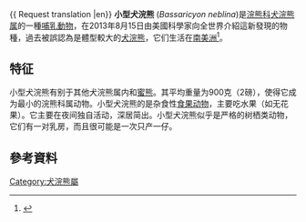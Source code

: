 {{ Request translation |en}}
{{speciesbox
| image = Olinguito ZooKeys 324, solo.jpg
| status = NT
| status_system = IUCN3.1
| status_ref = <ref name=iucn>{{cite iucn | author1 = Helgen, K.| author2 = Kays, R.| author3 = Pinto, C.| author4 = Schipper, J.| author5 = González-Maya, J.F.| title = ''Bassaricyon neblina'' | volume= 2016 | year = 2016 | journal = [[IUCN_Red_List_of_Threatened_Species|IUCN Red List of Threatened Species]] | publisher = [[IUCN|IUCN]] |  page = e.T48637280A48637420 | doi = 10.2305/IUCN.UK.2016-1.RLTS.T48637280A48637420.en | url = https://www.iucnredlist.org/species/48637280/48637420 | access-date = 2019-03-10}}</ref>
| genus = Bassaricyon
| species = neblina
| authority = Helgen, 2013<ref name= Helgen2013>{{cite journal |title=Taxonomic revision of the olingos (Bassaricyon), with description of a new species, the Olinguito |first1=Kristofer M. |last1=Helgen |first2=C. Miguel |last2=Pinto |first3=Roland |last3=Kays |first4=Lauren E. |last4=Helgen |first5=Mirian T.N. |last5=Tsuchiya |first6=Aleta |last6=Quinn |first7=Don E. |last7=Wilson |first8=Jesús E. |last8=Maldonado |journal=ZooKeys |date=2013-08-15 |issue=324 |pages=1–83 |url=https://zookeys.pensoft.net/articles.php?id=3550 |doi=10.3897/zookeys.324.5827 |accessdate=2015-01-22 |pmid=24003317 |pmc=3760134 |archive-date=2015-01-09 |archive-url=https://web.archive.org/web/20150109171718/http://zookeys.pensoft.net/articles.php?id=3550 |dead-url=no }}</ref>
| range_map = ZooKeys-distribution of B. neblina.jpg
}}
'''小型犬浣熊''' (''Bassaricyon neblina'')是[[浣熊科|浣熊科]][[犬浣熊属|犬浣熊属]]的一種[[哺乳動物|哺乳動物]]，在2013年8月15日由美國科學家向全世界介紹這新發現的物種，過去被誤認為是體型較大的[[犬浣熊|犬浣熊]]，它们生活在[[南美洲|南美洲]]<ref>{{cite news|title=超萌 南美洲發現毛絨絨大眼仔|publisher=Yahoo新聞|work=中央社|date=2013-08-16|url=http://tw.news.yahoo.com/%E8%B6%85%E8%90%8C-%E5%8D%97%E7%BE%8E%E6%B4%B2%E7%99%BC%E7%8F%BE%E6%AF%9B%E7%B5%A8%E7%B5%A8%E5%A4%A7%E7%9C%BC%E4%BB%94-025619841.html|accessdate=2013-08-16|archive-date=2019-11-29|archive-url=https://web.archive.org/web/20191129033009/https://tw.news.yahoo.com/%E8%B6%85%E8%90%8C-%E5%8D%97%E7%BE%8E%E6%B4%B2%E7%99%BC%E7%8F%BE%E6%AF%9B%E7%B5%A8%E7%B5%A8%E5%A4%A7%E7%9C%BC%E4%BB%94-025619841.html|dead-url=no}}</ref>。

==特征==
小型犬浣熊有别于其他犬浣熊属内和[[蜜熊|蜜熊]]。其平均重量为900克（2磅），使得它成为最小的浣熊科属动物。小型犬浣熊的是杂食性[[食果动物|食果动物]]，主要吃水果（如无花果）。它主要在夜间独自活动，深居简出。小型犬浣熊似乎是严格的树栖类动物，它们有一对乳房，而且很可能是一次只产一仔。

==參考資料==
<references/>

{{Taxonbar|from=Q14592562}}

[[Category:犬浣熊屬|Category:犬浣熊屬]]